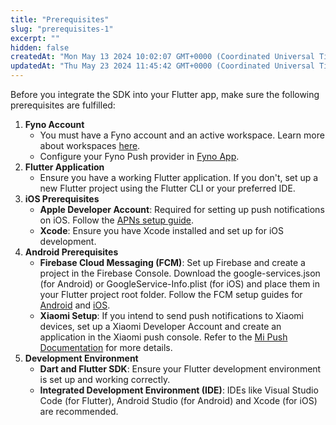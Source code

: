 ```yaml
---
title: "Prerequisites"
slug: "prerequisites-1"
excerpt: ""
hidden: false
createdAt: "Mon May 13 2024 10:02:07 GMT+0000 (Coordinated Universal Time)"
updatedAt: "Thu May 23 2024 11:45:42 GMT+0000 (Coordinated Universal Time)"
---
```


Before you integrate the SDK into your Flutter app, make sure the following prerequisites are fulfilled:

1. **Fyno Account**
    - You must have a Fyno account and an active workspace. Learn more about workspaces [here](./workspace-introduction).
    - Configure your Fyno Push provider in [Fyno App](https://app.fyno.io/integrations).
2. **Flutter Application**
    - Ensure you have a working Flutter application. If you don't, set up a new Flutter project using the Flutter CLI or your preferred IDE.
3. **iOS Prerequisites**
    - **Apple Developer Account**: Required for setting up push notifications on iOS. Follow the [APNs setup guide](./push-apns).
    - **Xcode**: Ensure you have Xcode installed and set up for iOS development.
4. **Android Prerequisites**
    - **Firebase Cloud Messaging (FCM)**: Set up Firebase and create a project in the Firebase Console. Download the google-services.json (for Android) or GoogleService-Info.plist (for iOS) and place them in your Flutter project root folder. Follow the FCM setup guides for [Android](https://firebase.google.com/docs/android/setup) and [iOS](https://firebase.google.com/docs/ios/setup).
    - **Xiaomi Setup**: If you intend to send push notifications to Xiaomi devices, set up a Xiaomi Developer Account and create an application in the Xiaomi push console. Refer to the [Mi Push Documentation](./push-mi-push) for more details.
5. **Development Environment**
    - **Dart and Flutter SDK**: Ensure your Flutter development environment is set up and working correctly.
    - **Integrated Development Environment (IDE)**: IDEs like Visual Studio Code (for Flutter), Android Studio (for Android) and Xcode (for iOS) are recommended.
